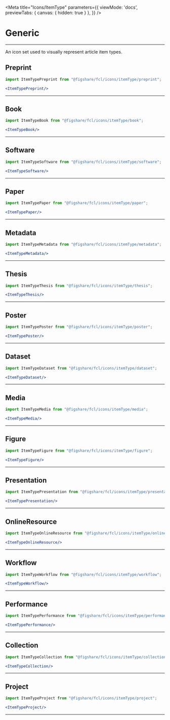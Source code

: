 

<Meta 
  title="Icons/ItemType" 
  parameters={{
    viewMode: 'docs',
    previewTabs: { 
      canvas: { hidden: true } 
     },
  }}
/>

# Generic
---

An icon set used to visually represent article item types.

## Preprint


<Story name="Preprint">
  <ItemTypePreprint className={styles.icon} />
</Story>

```jsx
import ItemTypePreprint from "@figshare/fcl/icons/itemType/preprint";

<ItemTypePreprint/>
```
---
## Book


<Story name="Book">
  <ItemTypeBook className={styles.icon} />
</Story>

```jsx
import ItemTypeBook from "@figshare/fcl/icons/itemType/book";

<ItemTypeBook/>
```

---
## Software


<Story name="Software">
  <ItemTypeSoftware className={styles.icon} />
</Story>

```jsx
import ItemTypeSoftware from "@figshare/fcl/icons/itemType/software";

<ItemTypeSoftware/>
```

---
## Paper


<Story name="Paper">
  <ItemTypePaper className={styles.icon} />
</Story>

```jsx
import ItemTypePaper from "@figshare/fcl/icons/itemType/paper";

<ItemTypePaper/>
```

---
## Metadata


<Story name="Metadata">
  <ItemTypeMetadata className={styles.icon} />
</Story>

```jsx
import ItemTypeMetadata from "@figshare/fcl/icons/itemType/metadata";

<ItemTypeMetadata/>
```

---
## Thesis


<Story name="Thesis">
  <ItemTypeThesis className={styles.icon} />
</Story>

```jsx
import ItemTypeThesis from "@figshare/fcl/icons/itemType/thesis";

<ItemTypeThesis/>
```
---
## Poster


<Story name="Poster">
  <ItemTypePoster className={styles.icon} />
</Story>

```jsx
import ItemTypePoster from "@figshare/fcl/icons/itemType/poster";

<ItemTypePoster/>
```

---
## Dataset


<Story name="Dataset">
  <ItemTypeDataset className={styles.icon} />
</Story>

```jsx
import ItemTypeDataset from "@figshare/fcl/icons/itemType/dataset";

<ItemTypeDataset/>
```

---
## Media


<Story name="Media">
  <ItemTypeMedia className={styles.icon} />
</Story>

```jsx
import ItemTypeMedia from "@figshare/fcl/icons/itemType/media";

<ItemTypeMedia/>
```

---
## Figure


<Story name="Figure">
  <ItemTypeFigure className={styles.icon} />
</Story>

```jsx
import ItemTypeFigure from "@figshare/fcl/icons/itemType/figure";

<ItemTypeFigure/>
```

---
## Presentation


<Story name="Presentation">
  <ItemTypePresentation className={styles.icon} />
</Story>

```jsx
import ItemTypePresentation from "@figshare/fcl/icons/itemType/presentation";

<ItemTypePresentation/>
```

---
## OnlineResource


<Story name="OnlineResource">
  <ItemTypeOnlineResource className={styles.icon} />
</Story>

```jsx
import ItemTypeOnlineResource from "@figshare/fcl/icons/itemType/onlineResource";

<ItemTypeOnlineResource/>
```

---
## Workflow


<Story name="Workflow">
  <ItemTypeWorkflow className={styles.icon} />
</Story>

```jsx
import ItemTypeWorkflow from "@figshare/fcl/icons/itemType/workflow";

<ItemTypeWorkflow/>
```

---
## Performance


<Story name="Performance">
  <ItemTypePerformance className={styles.icon} />
</Story>

```jsx
import ItemTypePerformance from "@figshare/fcl/icons/itemType/performance";

<ItemTypePerformance/>
```

---
## Collection


<Story name="Collection">
  <ItemTypeCollection className={styles.icon} />
</Story>

```jsx
import ItemTypeCollection from "@figshare/fcl/icons/itemType/collection";

<ItemTypeCollection/>
```

---
## Project


<Story name="Project">
  <ItemTypeProject className={styles.icon} />
</Story>

```jsx
import ItemTypeProject from "@figshare/fcl/icons/itemType/project";

<ItemTypeProject/>
```
---
